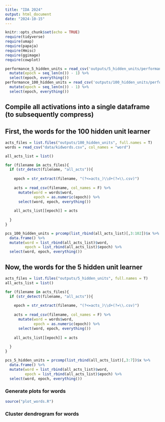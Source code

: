 ```yaml
---
title: "IDA 2024"
output: html_document
date: "2024-10-15"
---
```


```r
knitr::opts_chunk$set(echo = TRUE)
require(tidyverse)
require(umap)
require(papaja)
require(Hmisc)
require(ggimage)
require(cowplot)

performance_5_hidden_units = read_csv('outputs/5_hidden_units/performance.csv', col_names = c("loss", "binary_accuracy", "mse")) %>% 
  mutate(epoch = seq_len(n()) - 1) %>% 
  select(epoch, everything())
performance_100_hidden_units = read_csv('outputs/100_hidden_units/performance.csv', col_names = c("loss", "binary_accuracy", "mse")) %>% 
  mutate(epoch = seq_len(n()) - 1) %>% 
  select(epoch, everything())

```



## Compile all activations into a single dataframe (to subsequently compress)
## First, the words for the 100 hidden unit learner
```r
acts_files = list.files("outputs/100_hidden_units", full.names = T)
words = read_csv("data/kidwords.csv", col_names = "word")

all_acts_list = list()

for (filename in acts_files){
  if (str_detect(filename, "all_acts")){
    
    epoch = str_extract(filename, "(?<=acts_)\\d+(?=\\.csv)")
        
    acts = read_csv(filename, col_names = F) %>% 
      mutate(word = words$word,
             epoch = as.numeric(epoch)) %>% 
      select(word, epoch, everything())
    
    all_acts_list[[epoch]] = acts
    
  }
}

pcs_100_hidden_units = prcomp(list_rbind(all_acts_list)[,3:102])$x %>% 
  data.frame() %>% 
  mutate(word = list_rbind(all_acts_list)$word,
         epoch = list_rbind(all_acts_list)$epoch) %>% 
  select(word, epoch, everything())

```


## Now, the words for the 5 hidden unit learner
```r
acts_files = list.files("outputs/5_hidden_units", full.names = T)
all_acts_list = list()

for (filename in acts_files){
  if (str_detect(filename, "all_acts")){
    
    epoch = str_extract(filename, "(?<=acts_)\\d+(?=\\.csv)")
        
    acts = read_csv(filename, col_names = F) %>% 
      mutate(word = words$word,
             epoch = as.numeric(epoch)) %>% 
      select(word, epoch, everything())
    
    all_acts_list[[epoch]] = acts
    
  }
}

pcs_5_hidden_units = prcomp(list_rbind(all_acts_list)[,3:7])$x %>% 
  data.frame() %>% 
  mutate(word = list_rbind(all_acts_list)$word,
         epoch = list_rbind(all_acts_list)$epoch) %>% 
  select(word, epoch, everything())

```


### Generate plots for words
```r
source("plot_words.R")
```



### Cluster dendrogram for words

```r



```



